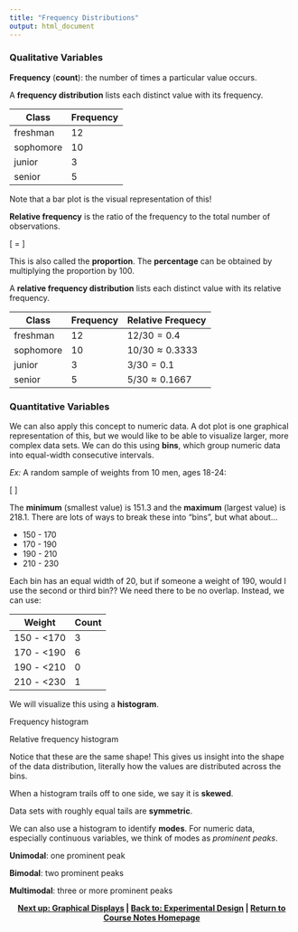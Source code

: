 ```yaml
---
title: "Frequency Distributions"
output: html_document
---
```


### Qualitative Variables
**Frequency** (**count**): the number of times a particular value occurs.

A **frequency distribution** lists each distinct value with its frequency. 

| Class | Frequency | 
| ----- | ----- |
| freshman | 12 |
| sophomore | 10 |
| junior | 3 |
| senior | 5 |

Note that a bar plot is the visual representation of this!

**Relative frequency** is the ratio of the frequency to the total number of observations.

\[
  \text{relative frequency} = \frac{\text{frequency}}{\text{number of observations}}
\]

This is also called the **proportion**. The **percentage** can be obtained by multiplying the proportion by 100.

A **relative frequency distribution** lists each distinct value with its relative frequency.

| Class | Frequency | Relative Frequecy
| ----- | ----- | ----- |
| freshman | 12 | $12/30 = 0.4$ |
| sophomore | 10 | $10/30 \approx 0.3333$ |
| junior | 3 | $3/30 = 0.1$ |
| senior | 5 | $5/30 \approx 0.1667$

### Quantitative Variables
We can also apply this concept to numeric data. A dot plot is one graphical representation of this, but we would like to be able to visualize larger, more complex data sets. We can do this using **bins**, which group numeric data into equal-width consecutive intervals.

*Ex:* A random sample of weights from 10 men, ages 18-24:

\[\quad 218.1 \quad 151.3 \quad 178.7 \quad 187.0 \quad	165.8 \quad	188.7 \quad	175.4 \quad	182.5 \quad	187.5 \quad	165.0\]

The **minimum** (smallest value) is 151.3 and the **maximum** (largest value) is 218.1. There are lots of ways to break these into "bins", but what about...

- 150 - 170 
- 170 - 190 
- 190 - 210 
- 210 - 230 

Each bin has an equal width of 20, but if someone a weight of 190, would I use the second or third bin?? We need there to be no overlap. Instead, we can use:

| Weight |	Count |
| ------ | ------ |
| 150 - <170	| 3 |
| 170 - <190	| 6 |
| 190 - <210	| 0 |
| 210 - <230	| 1 |

We will visualize this using a **histogram**.

Frequency histogram

Relative frequency histogram

Notice that these are the same shape! This gives us insight into the shape of the data distribution, literally how the values are distributed across the bins.

When a histogram trails off to one side, we say it is **skewed**.


Data sets with roughly equal tails are **symmetric**.


We can also use a histogram to identify **modes**. For numeric data, especially continuous variables, we think of modes as *prominent peaks*.

**Unimodal**: one prominent peak

**Bimodal**: two prominent peaks

**Multimodal**: three or more prominent peaks


<center><b><a href="https://lgpcappiello.github.io/teaching/IntroStats/descriptives/plots">Next up: Graphical Displays</a> | <a href="https://lgpcappiello.github.io/teaching/IntroStats/descriptives/design.html">Back to: Experimental Design</a> | <a href="https://lgpcappiello.github.io/teaching/IntroStats">Return to Course Notes Homepage</a></center></b>